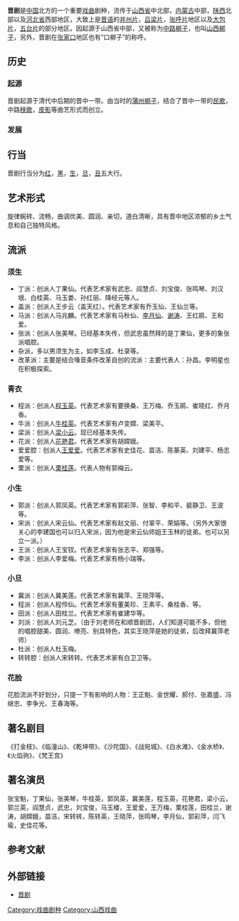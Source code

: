 {{Unreferenced|time=2020-12-27T15:55:15+00:00}}
{{中国非物质文化遗产
|级别 = 国
|省区市1 = 山西
|省区市2 = 河北
|省区市3 = 内蒙古
|名称 = 晋剧
|图片 =[[File:1952-11_晋剧_打金枝.png|200px]]
|申报地区或单位 = [[山西省|山西省]][[太原市|太原市]]、[[晋中市|晋中市]]，[[河北省|河北省]][[张家口市|张家口市]]、[[井陉县|井陉县]]，[[内蒙古自治区|内蒙古自治区]][[呼和浩特市|呼和浩特市]]
|分类 = 传统戏剧
|序号 = 162
|编号项目 = IV-18
|登录时间 = 2006年
}}
'''晋剧'''是[[中国|中国]]北方的一个重要[[戏曲|戏曲]]剧种，流传于[[山西省|山西省]]中北部，[[内蒙古|内蒙古]]中部，[[陕西|陕西]]北部以及[[河北省|河北省]]西部地区，大致上是[[晋语|晋语]]的[[并州片|并州片]]，[[吕梁片|吕梁片]]，[[张呼片|张呼片]]地区以及[[大包片|大包片]]，[[五台片|五台片]]的部分地区。因起源于山西省中部，又被称为[[中路梆子|中路梆子]]，也叫[[山西梆子|山西梆子]]，另外，晋剧在[[张家口|张家口]]地区也有“口梆子”的称呼。

== 历史 ==
=== 起源 ===
晋剧起源于清代中后期的晋中一带。由当时的[[蒲剧|蒲州梆子]]，结合了晋中一带的[[民歌|民歌]]，中路[[秧歌|秧歌]]，[[皮影|皮影]]等曲艺形式而创立。

=== 发展 ===

== 行当 ==
晋剧行当分为[[红|红]]，[[黑|黑]]，[[生|生]]，[[旦|旦]]，[[丑角|丑]]五大行。

== 艺术形式 ==
旋律婉转、流畅，曲调优美、圆润、亲切，道白清晰，具有晋中地区浓郁的乡土气息和自己独特风格。

== 流派 ==
=== 须生 ===
* 丁派：创派人丁果仙。代表艺术家有武忠、阎慧贞、刘宝俊、张鸣琴、刘汉垠、白桂英、马玉娄、孙红丽、降经元等人。
* 盖派：创派人王步云（盖天红）。代表艺术家有乔玉仙、王仙兰等。
* 马派：创派人马兆麟。代表艺术家有马秋仙、[[李月仙|李月仙]]、[[谢涛|谢涛]]、王红鹃、王和爱。
* 张派：创派人张美琴。已经基本失传，但武忠虽然拜的是丁果仙，更多的象张派唱腔。
* 杂派，多以男须生为主，如李玉成、杜录等。
* 改革派：主要是结合嗓音条件改革自创的流派：主要代表人：孙昌。李明星也在积极探索。

=== 青衣 ===
* 程派：创派人[[程玉英|程玉英]]。代表艺术家有要换桑、王万梅、乔玉鹃、崔晓红、乔月香。
* 牛派：创派人[[牛桂英|牛桂英]]。代表艺术家有卢变嫦、梁美平。
* 梁派：创派人[[梁小云|梁小云]]。现已经基本失传。
* 花派：创派人[[花艳君|花艳君]]。代表艺术家有胡嫦娥。
* 爱爱腔：创派人[[王爱爱|王爱爱]]。代表艺术家有史佳花、苗洁、陈篆英、刘建平、杨志爱等。
* 栗派：创派人[[栗桂莲|栗桂莲]]。代表人物有郭梅云。

=== 小生 ===
* 郭派：创派人郭凤英。代表艺术家有郭彩萍、张智、李和平、裴静卫、王波等。
* 宋派：创派人宋云仙。代表艺术家有赵文丽、付翠平、荣娟等。（另外大家很关心的李建国也可以归入宋派，因为他是宋云仙师姐王玉林的徒弟。也可以另立一派。）
* 王派：创派人王宝钗。代表艺术家有张志平、郑强等。
* 李派：创派人李爱梅。代表艺术家有杨小瑞等。
=== 小旦 ===
* 冀派：创派人冀美莲。代表艺术家有冀萍、王晓萍等。
* 程派：创派人程伶仙。代表艺术家有董美珍、王素平、桑桂香、等。
* 田派：创派人田桂兰。代表艺术家有崔建华等。
* 刘派：创派人刘元芝。（由于刘老师在和顺晋剧团，人们知道可能不多，但他的唱腔甜美、圆润、嘹亮、别具特色，其实王晓萍是她的徒弟，后改拜冀萍老师）
* 杜派：创派人杜玉梅。
* 转转腔：创派人宋转转。代表艺术家有白卫卫等。
=== 花脸 ===
花脸流派不好划分，只提一下有影响的人物：王正魁、金世耀、郝付、张嘉盛、冯继忠、李争光、王春海等。

== 著名剧目 ==
《打金枝》、《临潼山》、《乾坤带》、《沙陀国》、《战宛城》、《白水滩》、《金水桥》、《火焰驹》、《梵王宫》

== 著名演员 ==
张宝魁，丁果仙，张美琴，牛桂英，郭凤英，冀美莲，程玉英，花艳君，梁小云，郭兰英，阎慧贞，武忠，刘宝俊，马玉楼，王爱爱，王万梅，栗桂莲，田桂兰，谢涛，胡嫦娥，苗洁，宋转转，陈转英，王晓萍，张鸣琴，李月仙，郭彩萍，闫飞瑜，史佳花等。

== 参考文献 ==
== 外部链接 ==

*[http://www.xijucn.com/html/jinju/ 晋剧] {{Wayback|url=http://www.xijucn.com/html/jinju/ |date=20210321220241 }}
{{中国各地戏剧}}{{内蒙古国家级非物质文化遗产}}{{河北国家级非物质文化遗产}}
{{山西国家级非物质文化遗产}}
[[Category:戏曲剧种|Category:戏曲剧种]]
[[Category:山西戏曲|Category:山西戏曲]]
